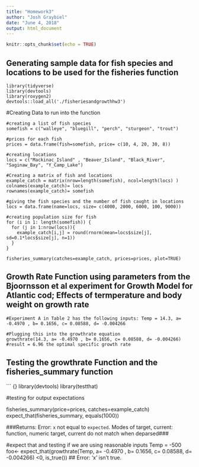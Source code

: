 ```yaml
---
title: "Homework3"
author: "Josh Graybiel"
date: "June 4, 2018"
output: html_document
---
```


```r
knitr::opts_chunk$set(echo = TRUE)
```

## Generating sample data for fish species and locations to be used for the fisheries function

```{}
library(tidyverse)
library(devtools)
library(roxygen2)
devtools::load_all('./fisheriesandgrowthhw3')
```


#Creating Data to run into the function
```{}
#creating a list of fish species
somefish = c("walleye", "bluegill", "perch", "sturgeon", "trout")

#prices for each fish
prices = data.frame(fish=somefish, price= c(10, 4, 20, 30, 8))

#creating locations
locs = c("Mackinac_Island" , "Beaver_Island", "Black_River", "Saginaw_Bay", "Y_Camp_Lake")

#Creating a matrix of fish and locations
example_catch = matrix(nrow=length(somefish), ncol=length(locs) )
colnames(example_catch)= locs
rownames(example_catch)= somefish

#giving the fish species and the number of fish caught in locations
locs = data.frame(name=locs, size= c(4000, 2000, 6000, 100, 9000))

#creating population size for fish
for (i in 1: length(somefish)) {
  for (j in 1:nrow(locs)){
    example_catch[i,j] = round(rnorm(mean=locs$size[j], sd=0.1*locs$size[j], n=1))
  }
}

fisheries_summary(catches=example_catch, prices=prices, plot=TRUE)
```

## Growth Rate Function using parameters from the Bjoornsson et al experiment for Growth Model for Atlantic cod; Effects of termperature and body weight on growth rate

``` {}
#Experiment A in Table 2 has the following inputs: Temp = 14.3, a= -0.4970 , b= 0.1656, c= 0.08588, d= -0.004266

#Plugging this into the growthrate equation
growthrate(14.3, a= -0.4970 , b= 0.1656, c= 0.08588, d= -0.004266)
#result = 6.96 the optimal specific growth rate 
```

## Testing the growthrate Function and the fisheries_summary function ###

``` {}
library(devtools)
library(testthat)

#testing for output expectations

fisheries_summary(price=prices, catches=example_catch)
expect_that(fisheries_summary, equals(1000))

###Returns: Error: `x` not equal to `expected`.
Modes of target, current: function, numeric
target, current do not match when deparsed###

#expect that and testing if we are using reasonable inputs
Temp = -500
foo<- expect_that(growthrate(Temp, a= -0.4970 , b= 0.1656, c= 0.08588, d= -0.004266) <0, is_true())
## Error: 'x' isn't true. 

